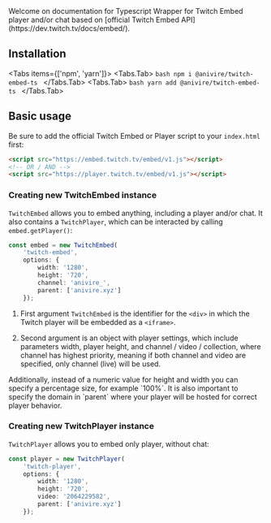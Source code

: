 
<Callout type="info" emoji="ℹ">
  Welcome on documentation for Typescript Wrapper for Twitch Embed player and/or chat based on [official Twitch Embed API](https://dev.twitch.tv/docs/embed/).
</Callout>

## Installation
<Tabs items={['npm', 'yarn']}>
    <Tabs.Tab>
        ```bash
        npm i @anivire/twitch-embed-ts
        ```
    </Tabs.Tab>
    <Tabs.Tab>
        ```bash
        yarn add @anivire/twitch-embed-ts
        ```
    </Tabs.Tab>
</Tabs>


## Basic usage
Be sure to add the official Twitch Embed or Player script to your `index.html` first:
```html
<script src="https://embed.twitch.tv/embed/v1.js"></script>
<!-- OR / AND -->
<script src="https://player.twitch.tv/embed/v1.js"></script>
```

### Creating new TwitchEmbed instance
`TwitchEmbed` allows you to embed anything, including a player and/or chat. It also contains a `TwitchPlayer`, which can be interacted by calling `embed.getPlayer()`:
```ts
const embed = new TwitchEmbed(
    'twitch-embed', 
    options: {
        width: '1280',
        height: '720',
        channel: 'anivire_',
        parent: ['anivire.xyz']
    });
```

1. First argument `TwitchEmbed` is the identifier for the `<div>` in which the Twitch player will be embedded as a `<iframe>`.

2. Second argument is an object with player settings, which include parameters width, player height, and channel / video / collection, where channel has highest priority, meaning if both channel and video are specified, only channel (live) will be used.

<Callout type="info" emoji="ℹ">
    Additionally, instead of a numeric value for height and width you can specify a percentage size, for example `100%`.
</Callout>

<Callout type="warning" emoji="⚠️">
    It is also important to specify the domain in `parent` where your player will be hosted for correct player behavior.
</Callout>

### Creating new TwitchPlayer instance
`TwitchPlayer` allows you to embed only player, without chat:
```ts
const player = new TwitchPlayer(
    'twitch-player', 
    options: {
        width: '1280',
        height: '720',
        video: '2064229582',
        parent: ['anivire.xyz']
    });
```

